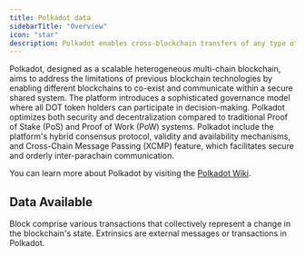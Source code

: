 ```yaml
---
title: Polkadot data
sidebarTitle: "Overview"
icon: "star"
description: Polkadot enables cross-blockchain transfers of any type of data or asset, not just tokens.
---
```


Polkadot, designed as a scalable heterogeneous multi-chain blockchain, aims to address the limitations of previous blockchain technologies by enabling different blockchains to co-exist and communicate within a secure shared system. The platform introduces a sophisticated governance model where all DOT token holders can participate in decision-making. Polkadot optimizes both security and decentralization compared to traditional Proof of Stake (PoS) and Proof of Work (PoW) systems. Polkadot include  the platform's hybrid consensus protocol, validity and availability mechanisms, and Cross-Chain Message Passing (XCMP) feature, which facilitates secure and orderly inter-parachain communication.

You can learn more about Polkadot by visiting the [Polkadot Wiki](https://wiki.polkadot.network/).

## Data Available

<CardGroup cols={2}>
  <Card title="Blocks" icon="cube" href="/data-catalog/polkadot/blocks">
    Block comprise various transactions that collectively represent a change in the blockchain's state.
  </Card>
  <Card title="Blocks" icon="cube" href="/data-catalog/polkadot/extinsics">
    Extrinsics are external messages or transactions in Polkadot.
  </Card>
</CardGroup>